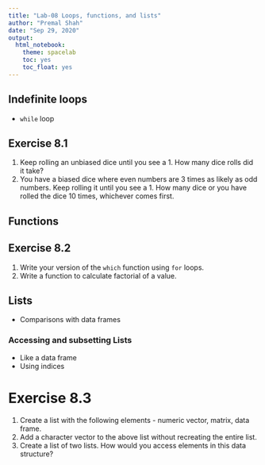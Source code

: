 ```yaml
---
title: "Lab-08 Loops, functions, and lists"
author: "Premal Shah"
date: "Sep 29, 2020"
output: 
  html_notebook:
    theme: spacelab
    toc: yes
    toc_float: yes
---
```


## Indefinite loops
- `while` loop

## Exercise 8.1
1. Keep rolling an unbiased dice until you see a 1. How many dice rolls did it take?
2. You have a biased dice where even numbers are 3 times as likely as odd numbers. Keep rolling it until you see a 1. How many dice or you have rolled the dice 10 times, whichever comes first.

## Functions

## Exercise 8.2
1. Write your version of the `which` function using `for` loops.
2. Write a function to calculate factorial of a value.

## Lists
- Comparisons with data frames

### Accessing and subsetting Lists
- Like a data frame
- Using indices

Exercise 8.3
========================================================
1. Create a list with the following elements - numeric vector, matrix, data frame.
2. Add a character vector to the above list without recreating the entire list.
3. Create a list of two lists. How would you access elements in this data structure?
